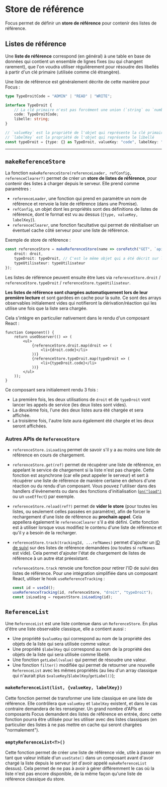 
<Meta title="Les bases/Store de référence" />

# Store de référence

Focus permet de définir un **store de référence** pour contenir des listes de référence.

## Listes de référence

Une **liste de référence** correspond (en général) à une table en base de données qui contient un ensemble de lignes fixes (ou qui changent rarement), que l'on voudra utiliser régulièrement pour résoudre des libellés à partir d'un clé primaire (utilisée comme clé étrangère).

Une liste de référence est généralement décrite de cette manière pour Focus :

```ts
type TypeDroitCode = "ADMIN" | "READ" | "WRITE";

interface TypeDroit {
    // La clé primaire n'est pas forcément une union (`string` ou `number` sont possibles)
    code: TypeDroitCode;
    libelle: string;
}

// `valueKey` est la propriété de l'objet qui représente la clé primaire
// `labelKey` est la propriété de l'objet qui représente le libellé
const typeDroit = {type: {} as TypeDroit, valueKey: "code", labelKey: "libelle"};
```

---

## `makeReferenceStore`

La fonction `makeReferenceStore(referenceLoader, refConfig, referenceClearer?)` permet de créer un **store de listes de référence**, pour contenir des listes à charger depuis le serveur. Elle prend comme paramètres :

-   `referenceLoader`, une fonction qui prend en paramètre un nom de référence et renvoie la liste de référence (dans une Promise).
-   `refConfig`, un objet dont les propriétés sont des définitions de listes de référence, dont le format est vu au dessus (`{type, valueKey, labelKey}`).
-   `referenceClearer`, une fonction facultative qui permet de réinitialiser un éventuel cache côté serveur pour une liste de référence.

Exemple de store de référence :

```ts
const referenceStore = makeReferenceStore(name => coreFetch("GET", `api/references/${name}`), {
    droit: droit,
    typeDroit: typeDroit, // C'est le même objet qui a été décrit sur la slide précédente
    typeUtilisateur: typeUtilisateur
});
```

Les listes de référence peuvent ensuite être lues via `referenceStore.droit` / `referenceStore.typeDroit` / `referenceStore.typeUtilisateur`.

**Les listes de référence sont chargées automatiquement lors de leur première lecture** et sont gardées en cache pour la suite. Ce sont des arrays observables initialement vides qui notifieront la dérivation/réaction qui les utilise une fois que la liste sera chargée.

Cela s'intègre en particulier nativement dans le rendu d'un composant React :

```tsx
function Component() {
    return useObserver(() => (
        <ul>
            {referenceStore.droit.map(droit => (
                <li>{droit.code}</li>
            ))}
            {referenceStore.typeDroit.map(typeDroit => (
                <li>{typeDroit.code}</li>
            ))}
        </ul>
    ));
}
```

Ce composant sera initialement rendu 3 fois :

-   La première fois, les deux utilisations de `droit` et de `typeDroit` vont lancer les appels de service (les deux listes sont vides).
-   La deuxième fois, l'une des deux listes aura été chargée et sera affichée.
-   La troisième fois, l'autre liste aura également été chargée et les deux seront affichées.

### Autres APIs de `ReferenceStore`

-   `referenceStore.isLoading` permet de savoir s'il y a au moins une liste de référence en cours de chargement.
-   `referenceStore.get(ref)` permet de récupérer une liste de référence, en appelant le service de chargement si la liste n'est pas chargée. Cette fonction est asynchrone (car elle peut appeler le serveur) et sert à récupérer une liste de référence de manière certaine en dehors d'une réaction ou du rendu d'un composant. Vous pouvez l'utiliser dans des handlers d'évènements ou dans des fonctions d'initialisation ([`on("load")`](/docs/modèle-métier-chargement-des-données--docs#onload-callback) ou un `useEffect`) par exemple.
-   `referenceStore.reload(ref?)` permet de **vider le store** (pour toutes les listes, ou seulement celles passées en paramètre), afin de forcer le rechargement d'une liste de référence au **prochain appel**. Cela appellera également le `referenceClearer` s'il a été défini. Cette fonction est à utiliser lorsque vous modifiez le contenu d'une liste de référence et qu'il y a besoin de la recharger.
-   `referenceStore.track(trackingId, ...refNames)` permet d'ajouter un [ID de suivi](/docs/les-bases-gestion-des-requêtes--docs#suivi-personnalisé-de-services) sur des listes de référence demandées (ou toutes si `refNames` est vide). Cela permet d'ajouter l'état de chargement de listes de référence à un autre état préexistant.

    `referenceStore.track` renvoie une fonction pour retirer l'ID de suivi des listes de référence. Pour une intégration simplifiée dans un composant React, utiliser le hook `useReferenceTracking` :

    ```ts
    const id = useId();
    useReferenceTracking(id, referenceStore, "droit", "typeDroit");
    const isLoading = requestStore.isLoading(id);
    ```

## `ReferenceList`

Une `ReferenceList` est une liste contenue dans un `ReferenceStore`. En plus d'être une liste observable classique, elle a contient aussi :

-   Une propriété `$valueKey` qui correspond au nom de la propriété des objets de la liste qui sera utilisée comme valeur.
-   Une propriété `$labelKey` qui correspond au nom de la propriété des objets de la liste qui sera utilisée comme libellé.
-   Une fonction `getLabel(value)` qui permet de résoudre une valeur.
-   Une fonction `filter()` modifiée qui permet de retourner une nouvelle `ReferenceList` avec les mêmes propriétés (au lieu d'un array classique qui n'aurait plus `$valueKey`/`$labelKey`/`getLabel()`);

### `makeReferenceList(list, {valueKey, labelKey})`

Cette fonction permet de transformer une liste classique en une liste de référence. Elle contrôlera que `valueKey` et `labelKey` existent, et dans le cas contraire demandera de les renseigner. Un grand nombre d'APIs et composants Focus demandent des listes de référence en entrée, donc cette fonction pourra être utilisée pour les utiliser avec des listes classiques (en particulier des listes à ne pas mettre en cache qui seront chargées "normalement").

### `emptyReferenceList<T>()`

Cette fonction permet de créer une liste de référence vide, utile à passer en tant que valeur initiale d'un `useState()` dans un composant avant d'avoir chargé la liste depuis le serveur (et d'avoir appelé `makeReferenceList` dessus). Cela permet de ne pas à avoir à gérer différemment le cas où la liste n'est pas encore disponible, de la même façon qu'une liste de référence classique du store.
